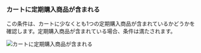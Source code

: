 ### カートに定期購入商品が含まれる

この条件は、カートに少なくとも1つの定期購入商品が含まれているかどうかを確認します。定期購入商品が含まれている場合、条件は満たされます。

<img
  src="/images/essentials/condition-sets/cart-has-subscription-product.webp"
  alt="カートに定期購入商品が含まれる"
/>
